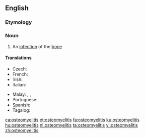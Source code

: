 ==English==
{{wikipedia}}

===Etymology===
{{prefix|osteo|myelitis|lang=en}}

===Noun===
{{en-noun|-|osteomyelitides|osteomyelites|es}}

# {{lb|en|pathology}} An [[infection]] of the [[bone]]

====Translations====
{{trans-top|pathology: an infection of the bone}}
* Czech: {{t|cs|osteomyelitida|f}}
* French: {{t+|fr|ostéomyélite|f}}
* Irish: {{t|ga|oistéimiailíteas|m}}
* Italian: {{t+|it|osteomielite|f}}
{{trans-mid}}
* Malay: {{t|ms|radang sumsum tulang}}, {{t|ms|mielitis tulang}}, {{t|ms|osteomielitis}}
* Portuguese: {{t|pt|osteomielite|f}}
* Spanish: {{t|es|osteomielitis|f}}
* Tagalog: {{t|tl|maganlamad-buto}}
{{trans-bottom}}

[[ca:osteomyelitis]]
[[et:osteomyelitis]]
[[fa:osteomyelitis]]
[[ku:osteomyelitis]]
[[hu:osteomyelitis]]
[[nl:osteomyelitis]]
[[ta:osteomyelitis]]
[[vi:osteomyelitis]]
[[zh:osteomyelitis]]